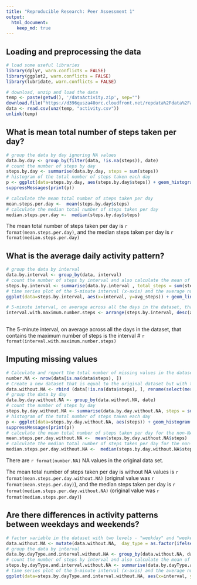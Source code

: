 ```yaml
---
title: "Reproducible Research: Peer Assessment 1"
output: 
  html_document:
    keep_md: true
---
```



## Loading and preprocessing the data
```r
# load some useful libraries
library(dplyr, warn.conflicts = FALSE)
library(ggplot2, warn.conflicts = FALSE)
library(lubridate, warn.conflicts = FALSE)

# download, unzip and load the data
temp <- paste(getwd(), '/dataActivity.zip', sep="")
download.file("https://d396qusza40orc.cloudfront.net/repdata%2Fdata%2Factivity.zip",temp,method = "wininet")
data <- read.csv(unz(temp, "activity.csv"))
unlink(temp)
```

## What is mean total number of steps taken per day?
```r

# group the data by day ignoring NA values
data.by.day <- group_by(filter(data, !is.na(steps)), date)
# count the number of steps by day
steps.by.day <- summarise(data.by.day, steps = sum(steps))
# histogram of the total number of steps taken each day
p <- ggplot(data=steps.by.day, aes(steps.by.day$steps)) + geom_histogram()
suppressMessages(print(p))

# calculate the mean total number of steps taken per day
mean.steps.per.day <-  mean(steps.by.day$steps) 
# calculate the median total number of steps taken per day
median.steps.per.day <-  median(steps.by.day$steps)


```
The mean total number of steps taken per day is `r format(mean.steps.per.day)`, and the median steps taken per day is `r format(median.steps.per.day)`


## What is the average daily activity pattern?
```r

# group the data by interval
data.by.interval <- group_by(data, interval)
# count the number of steps by interval and also calculate the mean of each interval
steps.by.interval <- summarise(data.by.interval , total_steps = sum(steps, na.rm = TRUE), avg_steps = mean(steps, na.rm = TRUE))
# time series plot of the 5-minute interval (x-axis) and the average number of steps taken, averaged across all days (y-axis)
ggplot(data=steps.by.interval, aes(x=interval, y=avg_steps)) + geom_line()

# 5-minute interval, on average across all the days in the dataset, that contains the maximum number of steps
interval.with.maximum.number.steps <- arrange(steps.by.interval, desc(avg_steps))[1, "interval"]
  
```
The 5-minute interval, on average across all the days in the dataset, that contains the maximum number of steps is the interval # `r format(interval.with.maximum.number.steps)`


## Imputing missing values
```r
# Calculate and report the total number of missing values in the dataset (i.e. the total number of rows with NAs)
number.NA <- nrow(data[is.na(data$steps), ])
# Create a new dataset that is equal to the original dataset but with the missing data filled in. What I do is get the mean of that interval with NA step value and replace it with that value
data.without.NA <- rbind (data[!is.na(data$steps), ], rename(select(merge( data[is.na(data$steps), ],steps.by.interval, by="interval"    ), c(avg_steps, date, interval)), steps = avg_steps  ) )
# group the data by day
data.by.day.without.NA <- group_by(data.without.NA, date)
# count the number of steps by day
steps.by.day.without.NA <- summarise(data.by.day.without.NA, steps = sum(steps))
# histogram of the total number of steps taken each day
p <- ggplot(data=steps.by.day.without.NA, aes(steps)) + geom_histogram()
suppressMessages(print(p))
# calculate the mean total number of steps taken per day for the non-NA dataset
mean.steps.per.day.without.NA <-  mean(steps.by.day.without.NA$steps) 
# calculate the median total number of steps taken per day for the non-NA dataset
median.steps.per.day.without.NA <-  median(steps.by.day.without.NA$steps)

```
There are `r format(number.NA)` NA values in the original data set.

The mean total number of steps taken per day is without NA values is `r format(mean.steps.per.day.without.NA)` (original value was `r format(mean.steps.per.day)`), and the median steps taken per day is `r format(median.steps.per.day.without.NA)` (original value was `r format(median.steps.per.day)`)


## Are there differences in activity patterns between weekdays and weekends?
```r

# factor variable in the dataset with two levels - "weekday" and "weekend" indicating whether a given date is a weekday or weekend day.
data.without.NA <- mutate(data.without.NA,  day_type = as.factor(ifelse(wday(as.Date(date))==1 | wday(as.Date(date))==7 ,"weekend","weekday")) )
# group the data by interval
data.by.dayType.and.interval.without.NA <- group_by(data.without.NA, day_type, interval)
# count the number of steps by interval and also calculate the mean of each interval
steps.by.dayType.and.interval.without.NA <- summarise(data.by.dayType.and.interval.without.NA , total_steps = sum(steps), avg_steps = mean(steps))
# time series plot of the 5-minute interval (x-axis) and the average number of steps taken, averaged across all days (y-axis)
ggplot(data=steps.by.dayType.and.interval.without.NA, aes(x=interval, y=avg_steps)) + geom_line() + facet_grid(day_type  ~ . )

```
